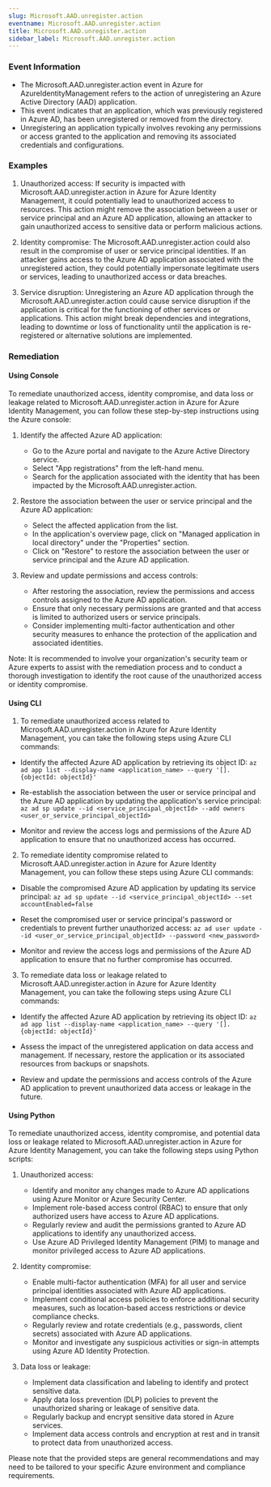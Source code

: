 ```yaml
--- 
slug: Microsoft.AAD.unregister.action
eventname: Microsoft.AAD.unregister.action
title: Microsoft.AAD.unregister.action
sidebar_label: Microsoft.AAD.unregister.action
---
```

                       
### Event Information

- The Microsoft.AAD.unregister.action event in Azure for AzureIdentityManagement refers to the action of unregistering an Azure Active Directory (AAD) application.
- This event indicates that an application, which was previously registered in Azure AD, has been unregistered or removed from the directory.
- Unregistering an application typically involves revoking any permissions or access granted to the application and removing its associated credentials and configurations.


### Examples

1. Unauthorized access: If security is impacted with Microsoft.AAD.unregister.action in Azure for Azure Identity Management, it could potentially lead to unauthorized access to resources. This action might remove the association between a user or service principal and an Azure AD application, allowing an attacker to gain unauthorized access to sensitive data or perform malicious actions.

2. Identity compromise: The Microsoft.AAD.unregister.action could also result in the compromise of user or service principal identities. If an attacker gains access to the Azure AD application associated with the unregistered action, they could potentially impersonate legitimate users or services, leading to unauthorized access or data breaches.

3. Service disruption: Unregistering an Azure AD application through the Microsoft.AAD.unregister.action could cause service disruption if the application is critical for the functioning of other services or applications. This action might break dependencies and integrations, leading to downtime or loss of functionality until the application is re-registered or alternative solutions are implemented.

### Remediation

#### Using Console

To remediate unauthorized access, identity compromise, and data loss or leakage related to Microsoft.AAD.unregister.action in Azure for Azure Identity Management, you can follow these step-by-step instructions using the Azure console:

1. Identify the affected Azure AD application:
   - Go to the Azure portal and navigate to the Azure Active Directory service.
   - Select "App registrations" from the left-hand menu.
   - Search for the application associated with the identity that has been impacted by the Microsoft.AAD.unregister.action.

2. Restore the association between the user or service principal and the Azure AD application:
   - Select the affected application from the list.
   - In the application's overview page, click on "Managed application in local directory" under the "Properties" section.
   - Click on "Restore" to restore the association between the user or service principal and the Azure AD application.

3. Review and update permissions and access controls:
   - After restoring the association, review the permissions and access controls assigned to the Azure AD application.
   - Ensure that only necessary permissions are granted and that access is limited to authorized users or service principals.
   - Consider implementing multi-factor authentication and other security measures to enhance the protection of the application and associated identities.

Note: It is recommended to involve your organization's security team or Azure experts to assist with the remediation process and to conduct a thorough investigation to identify the root cause of the unauthorized access or identity compromise.

#### Using CLI

1. To remediate unauthorized access related to Microsoft.AAD.unregister.action in Azure for Azure Identity Management, you can take the following steps using Azure CLI commands:

- Identify the affected Azure AD application by retrieving its object ID:
  `az ad app list --display-name <application_name> --query '[].{objectId: objectId}'`

- Re-establish the association between the user or service principal and the Azure AD application by updating the application's service principal:
  `az ad sp update --id <service_principal_objectId> --add owners <user_or_service_principal_objectId>`

- Monitor and review the access logs and permissions of the Azure AD application to ensure that no unauthorized access has occurred.

2. To remediate identity compromise related to Microsoft.AAD.unregister.action in Azure for Azure Identity Management, you can follow these steps using Azure CLI commands:

- Disable the compromised Azure AD application by updating its service principal:
  `az ad sp update --id <service_principal_objectId> --set accountEnabled=false`

- Reset the compromised user or service principal's password or credentials to prevent further unauthorized access:
  `az ad user update --id <user_or_service_principal_objectId> --password <new_password>`

- Monitor and review the access logs and permissions of the Azure AD application to ensure that no further compromise has occurred.

3. To remediate data loss or leakage related to Microsoft.AAD.unregister.action in Azure for Azure Identity Management, you can take the following steps using Azure CLI commands:

- Identify the affected Azure AD application by retrieving its object ID:
  `az ad app list --display-name <application_name> --query '[].{objectId: objectId}'`

- Assess the impact of the unregistered application on data access and management. If necessary, restore the application or its associated resources from backups or snapshots.

- Review and update the permissions and access controls of the Azure AD application to prevent unauthorized data access or leakage in the future.

#### Using Python

To remediate unauthorized access, identity compromise, and potential data loss or leakage related to Microsoft.AAD.unregister.action in Azure for Azure Identity Management, you can take the following steps using Python scripts:

1. Unauthorized access:
   - Identify and monitor any changes made to Azure AD applications using Azure Monitor or Azure Security Center.
   - Implement role-based access control (RBAC) to ensure that only authorized users have access to Azure AD applications.
   - Regularly review and audit the permissions granted to Azure AD applications to identify any unauthorized access.
   - Use Azure AD Privileged Identity Management (PIM) to manage and monitor privileged access to Azure AD applications.

2. Identity compromise:
   - Enable multi-factor authentication (MFA) for all user and service principal identities associated with Azure AD applications.
   - Implement conditional access policies to enforce additional security measures, such as location-based access restrictions or device compliance checks.
   - Regularly review and rotate credentials (e.g., passwords, client secrets) associated with Azure AD applications.
   - Monitor and investigate any suspicious activities or sign-in attempts using Azure AD Identity Protection.

3. Data loss or leakage:
   - Implement data classification and labeling to identify and protect sensitive data.
   - Apply data loss prevention (DLP) policies to prevent the unauthorized sharing or leakage of sensitive data.
   - Regularly backup and encrypt sensitive data stored in Azure services.
   - Implement data access controls and encryption at rest and in transit to protect data from unauthorized access.

Please note that the provided steps are general recommendations and may need to be tailored to your specific Azure environment and compliance requirements.


 